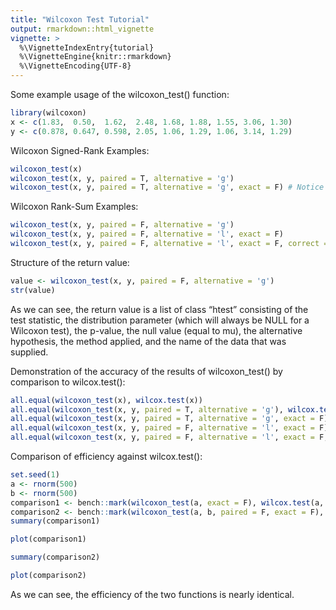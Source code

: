 ```yaml
---
title: "Wilcoxon Test Tutorial"
output: rmarkdown::html_vignette
vignette: >
  %\VignetteIndexEntry{tutorial}
  %\VignetteEngine{knitr::rmarkdown}
  %\VignetteEncoding{UTF-8}
---
```


Some example usage of the wilcoxon_test() function:
```r
library(wilcoxon)
x <- c(1.83,  0.50,  1.62,  2.48, 1.68, 1.88, 1.55, 3.06, 1.30)
y <- c(0.878, 0.647, 0.598, 2.05, 1.06, 1.29, 1.06, 3.14, 1.29)
```

Wilcoxon Signed-Rank Examples:

```r
wilcoxon_test(x)
wilcoxon_test(x, y, paired = T, alternative = 'g')
wilcoxon_test(x, y, paired = T, alternative = 'g', exact = F) # Notice the slight difference in p-value
```

Wilcoxon Rank-Sum Examples:
```r
wilcoxon_test(x, y, paired = F, alternative = 'g')
wilcoxon_test(x, y, paired = F, alternative = 'l', exact = F) 
wilcoxon_test(x, y, paired = F, alternative = 'l', exact = F, correct = F) # Again, notice the slight difference in p-value
```

Structure of the return value:
```r
value <- wilcoxon_test(x, y, paired = F, alternative = 'g')
str(value)

```
As we can see, the return value is a list of class "htest" consisting of the test statistic, the distribution parameter (which will always be NULL for a Wilcoxon test), the p-value, the null value (equal to mu), the alternative hypothesis, the method applied, and the name of the data that was supplied.


Demonstration of the accuracy of the results of wilcoxon_test() by comparison to wilcox.test():

```r
all.equal(wilcoxon_test(x), wilcox.test(x))
all.equal(wilcoxon_test(x, y, paired = T, alternative = 'g'), wilcox.test(x, y, paired = T, alternative = 'g'))
all.equal(wilcoxon_test(x, y, paired = T, alternative = 'g', exact = F), wilcox.test(x, y, paired = T, alternative = 'g', exact = F))
all.equal(wilcoxon_test(x, y, paired = F, alternative = 'l', exact = F), wilcox.test(x, y, paired = F, alternative = 'l', exact = F))
all.equal(wilcoxon_test(x, y, paired = F, alternative = 'l', exact = F, correct = F), wilcoxon_test(x, y, paired = F, alternative = 'l', exact = F, correct = F))
```

Comparison of efficiency against wilcox.test():
```r
set.seed(1)
a <- rnorm(500)
b <- rnorm(500)
comparison1 <- bench::mark(wilcoxon_test(a, exact = F), wilcox.test(a, exact = F)) # Wilcoxon Signed-Rank Test Comparison
comparison2 <- bench::mark(wilcoxon_test(a, b, paired = F, exact = F), wilcox.test(a, b, paired = F, exact = F)) # Wilcoxon Rank-Sum Test Comparison
summary(comparison1)
```

```r
plot(comparison1)
```

```r
summary(comparison2)
```

```r
plot(comparison2)
```
As we can see, the efficiency of the two functions is nearly identical.
